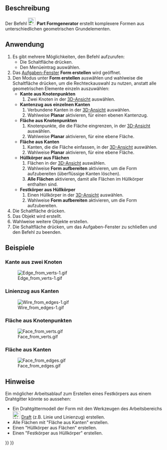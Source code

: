 <languages/>

{{Docnav/de
|[[Part_RegularPolygon/de|RegelmäßigesPolygon]]
|[[Part_Extrude/de|Extrudieren]]
|[[Part_Workbench/de|Part]]
|IconL=Part_RegularPolygon.svg
|IconR=Part_Extrude.svg
|IconC=Workbench_Part.svg
}}

{{GuiCommand/de
|Name=Part Builder
|Name/de=Part Formgenerator
|MenuLocation=Part → Formgenerator...
|Workbenches=[[Part_Workbench/de|Part]]
|SeeAlso=[[Part_Primitives/de|Part Grundelemente]]
}}

<span id="Description"></span>
==Beschreibung==

Der Befehl [[Image:Part_Builder.svg|24px]] '''Part Formgenerator''' erstellt komplexere Formen aus unterschiedlichen geometrischen Grundelementen.

<span id="Usage"></span>
==Anwendung==

# Es gibt mehrere Möglichkeiten, den Befehl aufzurufen:
#* Die Schaltfläche {{Button|[[Image:Part_Builder.svg|16px]] [[Part_Builder/de|Formgenerator...]]}} drücken.
#* Den Menüeintrag {{MenuCommand|Part → [[Image:Part_Builder.svg|16px]] Formgenerator...}} auswählen.
# Das [[Task_panel/de|Aufgaben-Fenster]] '''Form erstellen''' wird geöffnet.
# Den Modus unter '''Form erstellen''' auswählen und wahlweise die Schaltfläche {{Button|Rechteckauswahl...}} drücken, um die Rechteckauswahl zu nutzen, anstatt alle geometrischen Elemente einzeln auszuwählen:
#* '''Kante aus Knotenpunkten'''
#*# Zwei Knoten in der [[3D_View/de|3D-Ansicht]] auswählen.
#* '''Kantenzug aus einzelnen Kanten'''
#*# Verbundene Kanten in der [[3D_View/de|3D-Ansicht]] auswählen.
#*# Wahlweise '''Planar''' aktivieren, für einen ebenen Kantenzug.
#* '''Fläche aus Knotenpunkten'''
#*# Knotenpunkte, die die Fläche eingrenzen, in der [[3D_View/de|3D-Ansicht]] auswählen.
#*# Wahlweise '''Planar''' aktivieren, für eine ebene Fläche.
#* '''Fläche aus Kanten'''
#*# Kanten, die die Fläche einfassen, in der [[3D_View/de|3D-Ansicht]] auswählen.
#*# Wahlweise '''Planar''' aktivieren, für eine ebene Fläche.
#* '''Hüllkörper aus Flächen'''
#*# Flächen in der [[3D_View/de|3D-Ansicht]] auswählen.
#*# Wahlweise '''Form aufbereiten''' aktivieren, um die Form aufzubereiten (überflüssige Kanten löschen).
#*# '''Alle Flächen''' aktivieren, damit alle Flächen im Hüllkörper enthalten sind.
#* '''Festkörper aus Hüllkörper'''
#*# Einen Hüllkörper in der [[3D_View/de|3D-Ansicht]] auswählen.
#*# Wahlweise '''Form aufbereiten''' aktivieren, um die Form aufzubereiten.
# Die Schaltfläche {{Button|Erstellen}} drücken.
# Das Objekt wird erstellt.
# Wahlweise weitere Objekte erstellen.
# Die Schaltfläche {{Button|Schließen}} drücken, um das Aufgaben-Fenster zu schließen und den Befehl zu beenden.

<span id="Examples"></span>
==Beispiele==

<span id="Edge_from_two_vertices"></span>
===Kante aus zwei Knoten===

[[Image:Edge from verts-1.gif]]

<span id="Wire_from_edges"></span>
===Linienzug aus Kanten=== 

[[File:Wire_from_edges-1.gif]]

<span id="Face_from_vertices"></span>
===Fläche aus Knotenpunkten===

[[File:Face_from_verts.gif]]

<span id="Face_from_edges"></span>
===Fläche aus Kanten===

[[File:Face_from_edges.gif]]

<span id="Notes"></span>
==Hinweise==

Ein möglicher Arbeitsablauf zum Erstellen eines Festkörpers aus einem Drahtgitter könnte so aussehen:
* Ein Drahtgittermodell der Form mit den Werkzeugen des Arbeitsbereichs [[Image:Workbench_Draft.svg|24px]] [[Draft_Workbench/de|Draft]] (z.B. Linie und Linienzug) erstellen.
* Alle Flächen mit "Fläche aus Kanten" erstellen.
* Einen "Hüllkörper aus Flächen" erstellen.
* Einen "Festkörper aus Hüllkörper" erstellen.


{{Docnav/de
|[[Part_RegularPolygon/de|RegelmäßigesPolygon]]
|[[Part_Extrude/de|Extrudieren]]
|[[Part_Workbench/de|Part]]
|IconL=Part_RegularPolygon.svg
|IconR=Part_Extrude.svg
|IconC=Workbench_Part.svg
}}

{{Part Tools navi{{#translation:}}}}
{{Userdocnavi{{#translation:}}}}
